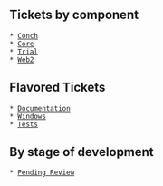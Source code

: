 == Tickets by component ==

 * [query:status=new|assigned|reopened&component=conch Conch]
 * [query:status=new|assigned|reopened&component=core Core]
 * [query:status=new|assigned|reopened&component=trial Trial]
 * [query:status=new|assigned|reopened&component=web2 Web2]

== Flavored Tickets == 

 * [query:status=new|assigned|reopened&keywords~=documentation Documentation]
 * [query:status=new|assigned|reopened&keywords~=win32 Windows]
 * [query:status=new|assigned|reopened&keywords~=tests Tests]

== By stage of development ==

 * [query:status=new|assigned|reopened&keywords~=review Pending Review]
